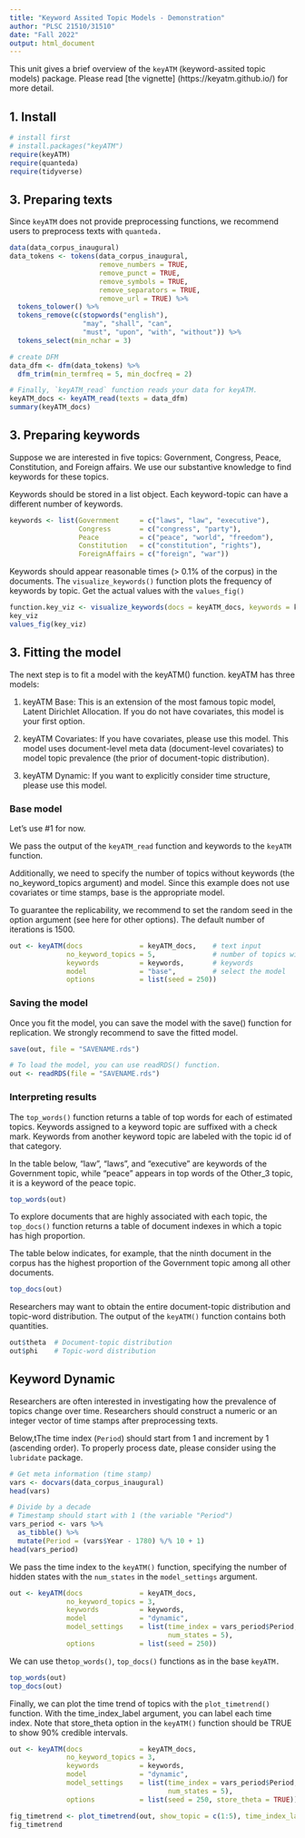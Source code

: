 ```yaml
---
title: "Keyword Assited Topic Models - Demonstration"
author: "PLSC 21510/31510"
date: "Fall 2022"
output: html_document
---
```


This unit gives a brief overview of the `keyATM` (keyword-assited topic models) package. Please read [the vignette] (https://keyatm.github.io/) for more detail.

## 1. Install

```r
# install first
# install.packages("keyATM")
require(keyATM)
require(quanteda)
require(tidyverse)
```

## 3. Preparing texts

Since `keyATM` does not provide preprocessing functions, we recommend users to preprocess texts with `quanteda.` 

```r
data(data_corpus_inaugural)
data_tokens <- tokens(data_corpus_inaugural,
                      remove_numbers = TRUE, 
                      remove_punct = TRUE, 
                      remove_symbols = TRUE,
                      remove_separators = TRUE,
                      remove_url = TRUE) %>%
  tokens_tolower() %>%
  tokens_remove(c(stopwords("english"), 
                  "may", "shall", "can",
                  "must", "upon", "with", "without")) %>%
  tokens_select(min_nchar = 3)

# create DFM
data_dfm <- dfm(data_tokens) %>%
  dfm_trim(min_termfreq = 5, min_docfreq = 2)

# Finally, `keyATM_read` function reads your data for keyATM.
keyATM_docs <- keyATM_read(texts = data_dfm)
summary(keyATM_docs)
```

## 3. Preparing keywords 

Suppose we are interested in five topics: Government, Congress, Peace, Constitution, and Foreign affairs. We use our substantive knowledge to find keywords for these topics. 

Keywords should be stored in a list object. Each keyword-topic can have a different number of keywords.

```r
keywords <- list(Government     = c("laws", "law", "executive"),
                 Congress       = c("congress", "party"),
                 Peace          = c("peace", "world", "freedom"),
                 Constitution   = c("constitution", "rights"),
                 ForeignAffairs = c("foreign", "war"))
```


Keywords should appear reasonable times (> 0.1% of the corpus) in the documents. The `visualize_keywords()` function plots the frequency of keywords by topic. Get the actual values with the `values_fig()` 

```r
function.key_viz <- visualize_keywords(docs = keyATM_docs, keywords = keywords)
key_viz
values_fig(key_viz) 
```

## 3. Fitting the model

The next step is to fit a model with the keyATM() function. keyATM has three models:

1. keyATM Base: This is an extension of the most famous topic model, Latent Dirichlet Allocation. If you do not have covariates, this model is your first option.

2. keyATM Covariates: If you have covariates, please use this model. This model uses document-level meta data (document-level covariates) to model topic prevalence (the prior of document-topic distribution).

3. keyATM Dynamic: If you want to explicitly consider time structure, please use this model.

### Base model

Let's use #1 for now.

We pass the output of the `keyATM_read` function and keywords to the `keyATM` function.

Additionally, we need to specify the number of topics without keywords (the no_keyword_topics argument) and model. Since this example does not use covariates or time stamps, base is the appropriate model.

To guarantee the replicability, we recommend to set the random seed in the option argument (see here for other options). The default number of iterations is 1500.

```r
out <- keyATM(docs              = keyATM_docs,    # text input
              no_keyword_topics = 5,              # number of topics without keywords
              keywords          = keywords,       # keywords
              model             = "base",         # select the model
              options           = list(seed = 250))
```

### Saving the model
Once you fit the model, you can save the model with the save() function for replication. We strongly recommend to save the fitted model.

```r
save(out, file = "SAVENAME.rds")

# To load the model, you can use readRDS() function.
out <- readRDS(file = "SAVENAME.rds")
```

### Interpreting results

The `top_words()` function returns a table of top words for each of estimated topics. Keywords assigned to a keyword topic are suffixed with a check mark. Keywords from another keyword topic are labeled with the topic id of that category.

In the table below, "law", "laws", and "executive" are keywords of the Government topic, while "peace" appears in top words of the Other_3 topic, it is a keyword of the peace topic.

```r
top_words(out)
```

To explore documents that are highly associated with each topic, the `top_docs()` function returns a table of document indexes in which a topic has high proportion.

The table below indicates, for example, that the ninth document in the corpus has the highest proportion of the Government topic among all other documents.

```r
top_docs(out)
```

Researchers may want to obtain the entire document-topic distribution and topic-word distribution. The output of the `keyATM()` function contains both quantities.

```r
out$theta  # Document-topic distribution
out$phi    # Topic-word distribution
```

## Keyword Dynamic

Researchers are often interested in investigating how the prevalence of topics change over time. Researchers should construct a numeric or an integer vector of time stamps after preprocessing texts.

Below,tThe time index (`Period`) should start from 1 and increment by 1 (ascending order). To properly process date, please consider using the `lubridate` package.

```r
# Get meta information (time stamp)
vars <- docvars(data_corpus_inaugural)
head(vars)

# Divide by a decade
# Timestamp should start with 1 (the variable "Period")
vars_period <- vars %>%
  as_tibble() %>%
  mutate(Period = (vars$Year - 1780) %/% 10 + 1) 
head(vars_period)
```

We pass the time index to the `keyATM()` function, specifying the number of hidden states with the `num_states` in the `model_settings` argument.

```r
out <- keyATM(docs              = keyATM_docs,                         
              no_keyword_topics = 3,                                   
              keywords          = keywords,                      
              model             = "dynamic",                           
              model_settings    = list(time_index = vars_period$Period,
                                       num_states = 5),                
              options           = list(seed = 250))
```

We can use the` top_words()`, `top_docs()` functions as in the base `keyATM.`

```r
top_words(out)
top_docs(out)
```

Finally, we can plot the time trend of topics with the `plot_timetrend()` function. With the time_index_label argument, you can label each time index. Note that store_theta option in the `keyATM()` function should be TRUE to show 90% credible intervals.

```r
out <- keyATM(docs              = keyATM_docs,                         
              no_keyword_topics = 3,                                   
              keywords          = keywords,                      
              model             = "dynamic",                           
              model_settings    = list(time_index = vars_period$Period,
                                       num_states = 5),                
              options           = list(seed = 250, store_theta = TRUE))

fig_timetrend <- plot_timetrend(out, show_topic = c(1:5), time_index_label = vars$Year, xlab = "Year")
fig_timetrend
```
